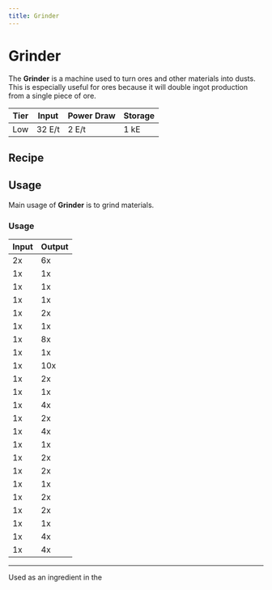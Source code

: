 ```yaml
---
title: Grinder
---
```


<ItemImage file="grinder" alt="Grinder" size="200" />

# Grinder

The **Grinder** is a machine used to turn ores and other materials into dusts. This is especially useful for ores because it will double ingot production from a single piece of ore.

| Tier | Input   | Power Draw | Storage |
|------|---------|------------|---------|
| Low  | 32 E/t  | 2 E/t      | 1 kE    |

## Recipe

<CraftingTable recipe=" input minecraft:flint minecraft:flint minecraft:flint input minecraft:cobblestone techreborn:basic_machine_frame minecraft:cobblestone input air techreborn:electronic_circuit air output techreborn:grinder "/>

## Usage

Main usage of **Grinder** is to grind materials.

### Usage

| Input | Output |
|-------|--------|
| 2x <McItem slug="minecraft:bone"/> | 6x <McItem slug="minecraft:bone_meal"/> |
| 1x <McItem slug="minecraft:cobblestone"/> | 1x <McItem slug="minecraft:gravel"/> |
| 1x <McItem slug="minecraft:gravel"/> | 1x <McItem slug="minecraft:sand"/> |
| 1x <McItem slug="minecraft:netherrack"/> | 1x <McItem slug="techreborn:netherrack_dust"/> |
| 1x <McItem slug="minecraft:coal_ore"/> | 2x <McItem slug="techreborn:coal_dust"/> |
| 1x <McItem slug="minecraft:diamond_ore"/> | 1x <McItem slug="minecraft:diamond"/> |
| 1x <McItem slug="minecraft:redstone_ore"/> | 8x <McItem slug="minecraft:redstone"/> |
| 1x <McItem slug="minecraft:emerald_ore"/> | 1x <McItem slug="minecraft:emerald"/> |
| 1x <McItem slug="minecraft:lapis_lazuli_ore"/> | 10x <McItem slug="minecraft:lapis_lazuli"/> |
| 1x <McItem slug="techreborn:bauxite_ore"/> | 2x <McItem slug="techreborn:bauxite_dust"/> |
| 1x <McItem slug="minecraft:charcoal"/> | 1x <McItem slug="techreborn:charcoal_dust"/> |
| 1x <McItem slug="minecraft:obsidian"/> | 4x <McItem slug="techreborn:obsidian_dust"/> |
| 1x <McItem slug="minecraft:andesite"/> | 2x <McItem slug="techreborn:andesite_dust"/> |
| 1x <McItem slug="minecraft:blaze_rod"/> | 4x <McItem slug="minecraft:blaze_powder"/> |
| 1x <McItem slug="minecraft:diorite"/> | 1x <McItem slug="techreborn:diorite_dust"/> |
| 1x <McItem slug="minecraft:ender_eye"/> | 2x <McItem slug="techreborn:ender_eye_dust"/> |
| 1x <McItem slug="minecraft:ender_pearl"/> | 2x <McItem slug="techreborn:ender_pearl_dust"/> |
| 1x <McItem slug="minecraft:flint"/> | 1x <McItem slug="techreborn:flint_dust"/> |
| 1x <McItem slug="minecraft:granite"/> | 2x <McItem slug="techreborn:granite_dust"/> |
| 1x <McItem slug="minecraft:nether_quartz_ore"/> | 2x <McItem slug="minecraft:quartz"/> |
| 1x <McItem slug="minecraft:quartz"/> | 1x <McItem slug="techreborn:quartz_dust"/> |
| 1x <McItem slug="minecraft:quartz_block"/> | 4x <McItem slug="techreborn:quartz_dust"/> |
| 1x <McItem slug="minecraft:white_wool"/> | 4x <McItem slug="minecraft:string"/> |

---

Used as an ingredient in the

<CraftingTable recipe=" input techreborn:industrial_electrolyzer techreborn:advanced_circuit techreborn:grinder input techreborn:diamond_grinding_head techreborn:diamond_grinding_head techreborn:diamond_grinding_head input techreborn:advanced_circuit techreborn:advanced_machine_frame techreborn:advanced_circuit output techreborn:industrial_grinder "/>
